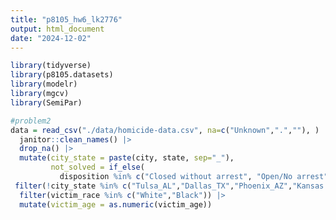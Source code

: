 ```yaml
---
title: "p8105_hw6_lk2776"
output: html_document
date: "2024-12-02"
---
```


```r
library(tidyverse)
library(p8105.datasets)
library(modelr)
library(mgcv)
library(SemiPar)
```

```r
#problem2
data = read_csv("./data/homicide-data.csv", na=c("Unknown",".",""), ) |>
  janitor::clean_names() |>
  drop_na() |>
  mutate(city_state = paste(city, state, sep="_"), 
         not_solved = if_else(
           disposition %in% c("Closed without arrest", "Open/No arrest"), "resolved", "unresolved")) |>
 filter(!city_state %in% c("Tulsa_AL","Dallas_TX","Phoenix_AZ","Kansas City_MO")) |>
  filter(victim_race %in% c("White","Black")) |>
  mutate(victim_age = as.numeric(victim_age))
```

```r

```

